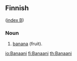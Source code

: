 ==Finnish==
([[Wiktionary:Finnish_index_b|index B]])

===Noun===

# [[banana]] (fruit).

[[io:Banaani]]
[[fi:Banaani]]
[[th:Banaani]]